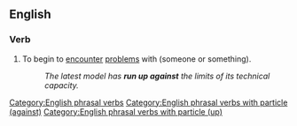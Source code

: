 ==English==

===Verb===
{{en-verb|runs up against|running up against|ran up against|run up against}}

# {{lb|en|transitive}} To begin to [[encounter]] [[problems]] with (someone or something).
#: ''The latest model has '''run up against''' the limits of its technical capacity.''

[[Category:English phrasal verbs]]
[[Category:English phrasal verbs with particle (against)]]
[[Category:English phrasal verbs with particle (up)]]